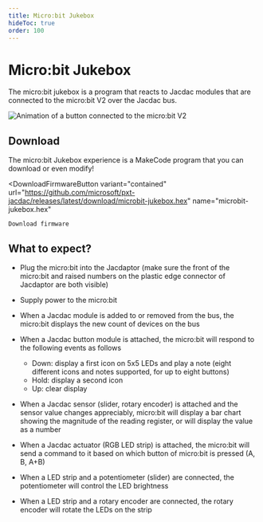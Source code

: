 ```yaml
---
title: Micro:bit Jukebox
hideToc: true
order: 100
---
```



#  Micro:bit Jukebox

The micro:bit jukebox is a program that reacts to Jacdac modules that are connected to 
the micro:bit V2 over the Jacdac bus.

![Animation of a button connected to the micro:bit V2](./microbit-jukebox.gif)

## Download

The micro:bit Jukebox experience is a MakeCode program that you can download or even modify!

<DownloadFirmwareButton
    variant="contained"
    url="https://github.com/microsoft/pxt-jacdac/releases/latest/download/microbit-jukebox.hex"
    name="microbit-jukebox.hex"
>
    Download firmware
</DownloadFirmwareButton>

## What to expect?

-   Plug the micro:bit into the Jacdaptor (make sure the front of the micro:bit and raised numbers on the plastic edge connector of Jacdaptor are both visible)

-   Supply power to the micro:bit

-   When a Jacdac module is added to or removed from the bus, the micro:bit displays the new count of devices on the bus

-   When a Jacdac button module is attached, the micro:bit will respond to the following events as follows

    -   Down: display a first icon on 5x5 LEDs and play a note (eight different icons and notes supported, for up to eight buttons)
    -   Hold: display a second icon
    -   Up: clear display

-   When a Jacdac sensor (slider, rotary encoder) is attached and the sensor value changes appreciably,
    micro:bit will display a bar chart showing the magnitude of the reading register, or will display the value as a number

-   When a Jacdac actuator (RGB LED strip) is attached, the micro:bit will send a command to it based
    on which button of micro:bit is pressed (A, B, A+B)

-   When a LED strip and a potentiometer (slider) are connected, the potentiometer will control the LED brightness
-   When a LED strip and a rotary encoder are connected, the rotary encoder will rotate the LEDs on the strip


